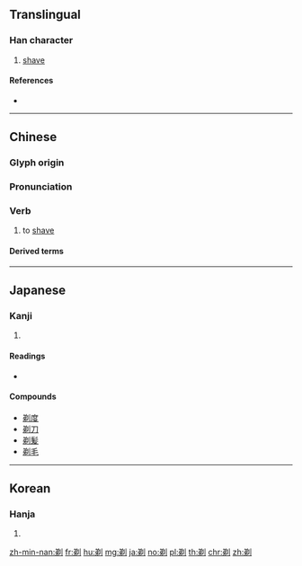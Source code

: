 ==Translingual==

===Han character===
{{Han char|rn=18|rad=刀|as=07|sn=9|four=82200|canj=CHLN|ids=⿰弟刂}}

# [[shave]]

====References====
* {{Han ref|kx=0139.260|dkj=01989|dj=0317.040|hdz=10342.150|uh=5243|ud=21059|bh=AB63|bd=43875}}

----

==Chinese==
{{zh-forms}}

===Glyph origin===
{{Han etym}}

===Pronunciation===
{{zh-pron
|m=tì
|ma=y
|c=tai3
|h=pfs=thi
|md=
|mn=thì
|w=
|mc=y
|oc=y
|cat=v
}}

===Verb===
{{zh-verb}}

# to [[shave]]
#: {{zh-x|剃鬚|to shave off facial hair|C}}

====Derived terms====
{{zh-der|剃光頭|剃刀|剃頭|剃頭挑子一頭熱|剃度|剃鬚刀}}

----

==Japanese==

===Kanji===
{{ja-kanji|grade=uc|rs=刀07}}

# {{defn|lang=ja|sort=刀07}}

====Readings====
* {{ja-readings|on=[[てい]] (tei)|kun=[[そる]] (soru)}}

====Compounds====
* [[剃度]]
* [[剃刀]]
* [[剃髪]]
* [[剃毛]]

----

==Korean==

===Hanja===
{{ko-hanja|hangeul=체|rv=che|mr=ch'e}}

# {{defn|lang=ko|sort=刀07}}

[[zh-min-nan:剃]]
[[fr:剃]]
[[hu:剃]]
[[mg:剃]]
[[ja:剃]]
[[no:剃]]
[[pl:剃]]
[[th:剃]]
[[chr:剃]]
[[zh:剃]]